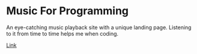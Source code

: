 
<BackTop />

# Music For Programming

An eye-catching music playback site with a unique landing page. Listening to it from time to time helps me when coding.

[Link](https://musicforprogramming.net/)

<Comment />
